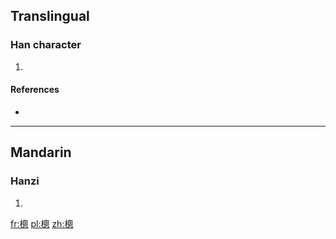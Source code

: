 ==Translingual==

===Han character===
{{Han char|rn=75|rad=木|as=11|sn=15|four=|canj=DHWP}}

# {{defn|Han|sort=木11}}

====References====
* {{Han ref|kx=0551.181|dkj=49179|hdz=21281.020|uh=6A2C|ud=27180}}

----

==Mandarin==

===Hanzi===
{{cmn-hanzi|pin=[[cōng]] ([[cong1]])|wg=ts'ung<sup>1</sup>}}

# {{defn|lang=cmn|sort=木11}}

[[fr:樬]]
[[pl:樬]]
[[zh:樬]]
